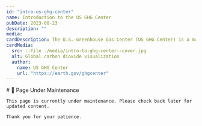```yaml
---
id: "intro-us-ghg-center"
name: Introduction to the US GHG Center
pubDate: 2023-08-23
description: ""
media: 
cardDescription: The U.S. Greenhouse Gas Center (US GHG Center) is a multi-agency effort to compile greenhouse gas data from observations and models into a collection of trusted greenhouse gas emissions and flux products.
cardMedia:
  src: ::file ./media/intro-to-ghg-center--cover.jpg
  alt: Global carbon dioxide visualization
  author:
    name: US GHG Center
    url: "https://earth.gov/ghgcenter"
---
```


<Block>
  <Prose>
    # 🚧 Page Under Maintenance

    This page is currently under maintenance. Please check back later for updated content.

    Thank you for your patience.
  </Prose>
</Block>